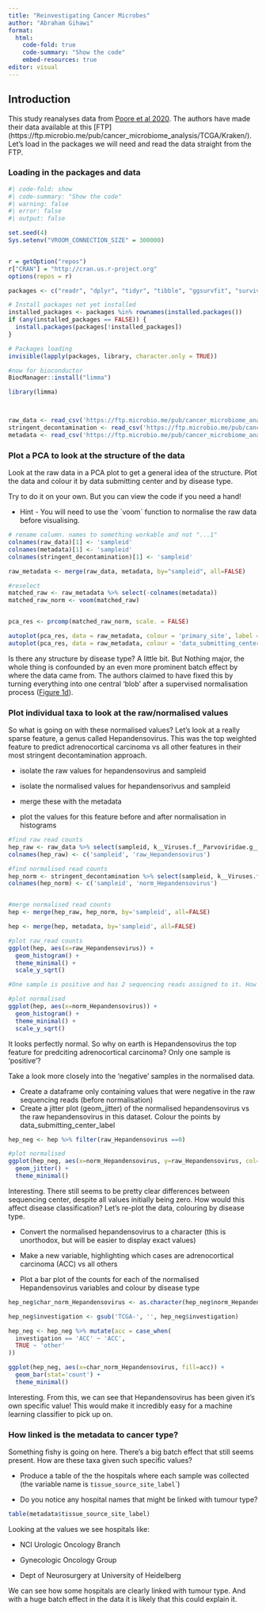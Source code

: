 ```yaml
---
title: "Reinvestigating Cancer Microbes"
author: "Abraham Gihawi"
format:
  html:
    code-fold: true
    code-summary: "Show the code"
    embed-resources: true
editor: visual
---
```


## Introduction

This study reanalyses data from [Poore et al 2020](https://doi.org/10.1038/s41586-020-2095-1). The authors have made their data available at this \[FTP\](https://ftp.microbio.me/pub/cancer_microbiome_analysis/TCGA/Kraken/). Let's load in the packages we will need and read the data straight from the FTP.

### Loading in the packages and data

```r
#| code-fold: show
#| code-summary: "Show the code"
#| warning: false
#| error: false
#| output: false

set.seed(4)
Sys.setenv("VROOM_CONNECTION_SIZE" = 300000)


r = getOption("repos")
r["CRAN"] = "http://cran.us.r-project.org"
options(repos = r)

packages <- c("readr", "dplyr", "tidyr", "tibble", "ggsurvfit", "survival", "Boruta", "DataExplorer","broom","knitr", "ggfortify", "BiocManager")

# Install packages not yet installed
installed_packages <- packages %in% rownames(installed.packages())
if (any(installed_packages == FALSE)) {
  install.packages(packages[!installed_packages])
}

# Packages loading
invisible(lapply(packages, library, character.only = TRUE))

#now for bioconductor
BiocManager::install("limma")

library(limma)



raw_data <- read_csv('https://ftp.microbio.me/pub/cancer_microbiome_analysis/TCGA/Kraken/Kraken-TCGA-Raw-Data-17625-Samples.csv')
stringent_decontamination <- read_csv('https://ftp.microbio.me/pub/cancer_microbiome_analysis/TCGA/Kraken/Kraken-TCGA-Voom-SNM-Most-Stringent-Filtering-Data.csv')
metadata <- read_csv('https://ftp.microbio.me/pub/cancer_microbiome_analysis/TCGA/Kraken/Metadata-TCGA-All-18116-Samples.csv')
```

#### 

### Plot a PCA to look at the structure of the data

Look at the raw data in a PCA plot to get a general idea of the structure. Plot the data and colour it by data submitting center and by disease type.

Try to do it on your own. But you can view the code if you need a hand!

-   Hint - You will need to use the \`voom\` function to normalise the raw data before visualising.

```r
# rename column. names to something workable and not "...1"
colnames(raw_data)[1] <- 'sampleid'
colnames(metadata)[1] <- 'sampleid'
colnames(stringent_decontamination)[1] <- 'sampleid'

raw_metadata <- merge(raw_data, metadata, by="sampleid", all=FALSE)

#reselect 
matched_raw <- raw_metadata %>% select(-colnames(metadata))
matched_raw_norm <- voom(matched_raw)


pca_res <- prcomp(matched_raw_norm, scale. = FALSE)

autoplot(pca_res, data = raw_metadata, colour = 'primary_site', label = FALSE)
autoplot(pca_res, data = raw_metadata, colour = 'data_submitting_center_label', label = FALSE)


```

Is there any structure by disease type? A little bit. But Nothing major, the whole thing is confounded by an even more prominent batch effect by where the data came from. The authors claimed to have fixed this by turning everything into one central 'blob' after a supervised normalisation process ([Figure 1d](https://www.nature.com/articles/s41586-020-2095-1/figures/1)).

### Plot individual taxa to look at the raw/normalised values

So what is going on with these normalised values? Let's look at a really sparse feature, a genus called Hepandensovirus. This was the top weighted feature to predict adrenocortical carcinoma vs all other features in their most stringent decontamination approach.

-   isolate the raw values for hepandensovirus and sampleid

-   isolate the normalised values for hepandensorivus and sampleid

-   merge these with the metadata

-   plot the values for this feature before and after normalisation in histograms

```r

#find raw read counts
hep_raw <- raw_data %>% select(sampleid, k__Viruses.f__Parvoviridae.g__Hepandensovirus)
colnames(hep_raw) <- c('sampleid', 'raw_Hepandensovirus')

#find normalised read counts
hep_norm <- stringent_decontamination %>% select(sampleid, k__Viruses.f__Parvoviridae.g__Hepandensovirus)
colnames(hep_norm) <- c('sampleid', 'norm_Hepandensovirus')


#merge normalised read counts
hep <- merge(hep_raw, hep_norm, by='sampleid', all=FALSE)

hep <- merge(hep, metadata, by='sampleid', all=FALSE)

#plot raw_read counts
ggplot(hep, aes(x=raw_Hepandensovirus)) +
  geom_histogram() +
  theme_minimal() +
  scale_y_sqrt()

#One sample is positive and has 2 sequencing reads assigned to it. How do the normalised values look?

#plot normalised 
ggplot(hep, aes(x=norm_Hepandensovirus)) +
  geom_histogram() +
  theme_minimal() +
  scale_y_sqrt()

```

It looks perfectly normal. So why on earth is Hepandensovirus the top feature for predciting adrenocortical carcinoma? Only one sample is 'positive'?

Take a look more closely into the 'negative' samples in the normalised data.

-   Create a dataframe only containing values that were negative in the raw sequencing reads (before normalisation)
-   Create a jitter plot (geom_jitter) of the normalised hepandensovirus vs the raw hepandensovirus in this dataset. Colour the points by data_submitting_center_label

```r
hep_neg <- hep %>% filter(raw_Hepandensovirus ==0)

#plot normalised 
ggplot(hep_neg, aes(x=norm_Hepandensovirus, y=raw_Hepandensovirus, col=data_submitting_center_label)) +
  geom_jitter() +
  theme_minimal()


```

Interesting. There still seems to be pretty clear differences between sequencing center, despite all values initially being zero. How would this affect disease classification? Let's re-plot the data, colouring by disease type.

-   Convert the normalised hepandensovirus to a character (this is unorthodox, but will be easier to display exact values)

-   Make a new variable, highlighting which cases are adrenocortical carcinoma (ACC) vs all others

-   Plot a bar plot of the counts for each of the normalised Hepandensovirus variables and colour by disease type

```r
hep_neg$char_norm_Hepandensovirus <- as.character(hep_neg$norm_Hepandensovirus)

hep_neg$investigation <- gsub('TCGA-', '', hep_neg$investigation)

hep_neg <- hep_neg %>% mutate(acc = case_when(
  investigation == 'ACC' ~ 'ACC',
  TRUE ~ 'other'
))

ggplot(hep_neg, aes(x=char_norm_Hepandensovirus, fill=acc)) +
  geom_bar(stat='count') +
  theme_minimal()

```

Interesting. From this, we can see that Hepandensovirus has been given it's own specific value! This would make it incredibly easy for a machine learning classifier to pick up on.

### How linked is the metadata to cancer type?

Something fishy is going on here. There's a big batch effect that still seems present. How are these taxa given such specific values?

-   Produce a table of the the hospitals where each sample was collected (the variable name is `tissue_source_site_label`\`)

-   Do you notice any hospital names that might be linked with tumour type?

```r

table(metadata$tissue_source_site_label)

```

Looking at the values we see hospitals like:

-   NCI Urologic Oncology Branch

-   Gynecologic Oncology Group

-   Dept of Neurosurgery at University of Heidelberg

We can see how some hospitals are clearly linked with tumour type. And with a huge batch effect in the data it is likely that this could explain it.
